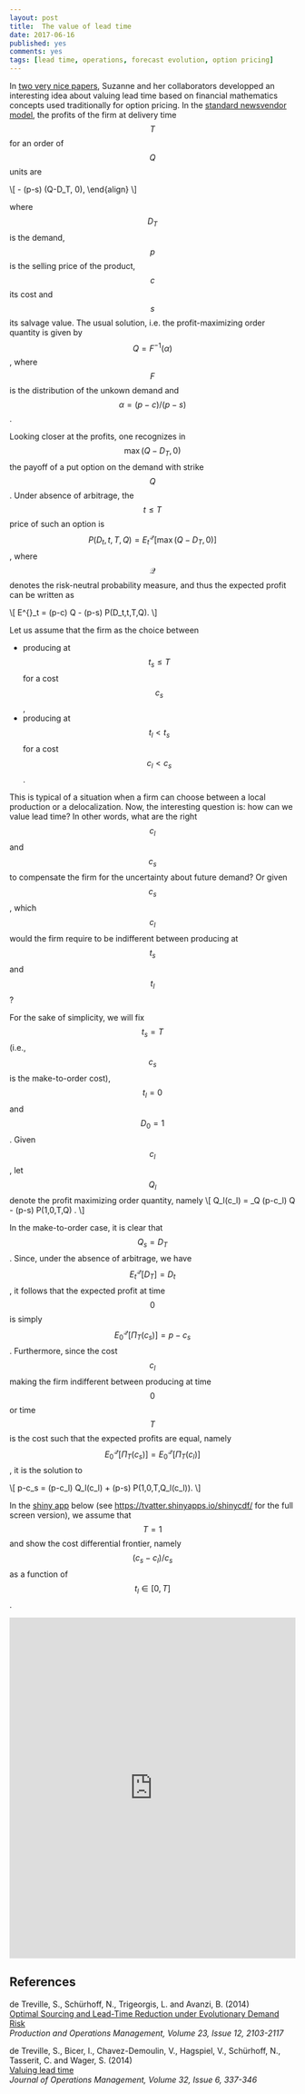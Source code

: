 ```yaml
---
layout: post
title:  The value of lead time
date: 2017-06-16
published: yes
comments: yes
tags: [lead time, operations, forecast evolution, option pricing]
---
```


In [two very nice papers](#references), Suzanne and her collaborators developped 
an interesting idea about valuing lead time based on financial mathematics concepts used traditionally for option pricing. In the [standard newsvendor model](https://en.wikipedia.org/wiki/Newsvendor_model), the profits of the firm at delivery time $$T$$ for an order of $$Q$$ units are

\\[
\begin{align}
\Pi_T &= p \min(D_T,Q) - c Q + s \max(Q-D_T, 0) \\\
&= (p-c) Q - (p-s) \max(Q-D_T, 0),
\end{align}
\\]

where $$D_T$$ is the demand, $$p$$ is the selling price of the product, $$c$$ its cost and $$s$$ its salvage value. The usual solution, i.e. the profit-maximizing order quantity is given by $$Q = F^{-1}(\alpha)$$,
where $$F$$ is the distribution of the unkown demand and $$\alpha = (p-c)/(p-s)$$.

Looking closer at the profits, one recognizes in $$\max(Q-D_T, 0)$$ the payoff of a put 
option on the demand with strike $$Q$$. Under absence of arbitrage, the $$t \leq T$$ price of such an option is $$P(D_t,t,T,Q) = E^{\mathcal{Q}}_t \left[ \max(Q-D_T, 0) \right]$$, where $$\mathcal{Q}$$ denotes the risk-neutral probability measure, and thus the expected profit can be written as

\\[
 E^{\mathcal{Q}}_t \left[ \Pi_T \right] = (p-c) Q - (p-s) P(D_t,t,T,Q).
\\]

Let us assume that the firm as the choice between

* producing at $$t_s \leq  T$$ for a cost $$c_s$$,
* producing at $$t_l< t_s$$ for a cost $$c_l < c_s$$.

This is typical of a situation when a firm can choose between a local production or a delocalization. Now, the interesting question is: how can we value lead time? In other words, what are the right $$c_l$$ and $$c_s$$ to compensate the firm for the uncertainty about future demand? Or given $$c_s$$, which $$c_l$$ would the firm require to be indifferent between producing at $$t_s$$ and $$t_l$$?

For the sake of simplicity, we will fix $$t_s = T$$ (i.e., $$c_s$$ is the make-to-order cost), $$t_l=0$$ and $$D_0=1$$. Given $$c_l$$, let $$Q_l$$ denote the profit maximizing order quantity, namely
\\[
 Q_l(c_l) = \mbox{argmax}_Q \left\lbrace (p-c_l) Q - (p-s) P(1,0,T,Q) \right\rbrace.
\\]

In the make-to-order case, it is clear that $$Q_s=D_T$$. Since, under the absence of arbitrage, we have 
$$E^{\mathcal{Q}}_t \left[ D_T \right] = D_t$$, it follows that the expected profit at time $$0$$ is simply $$ E^{\mathcal{Q}}_0 \left[ \Pi_T(c_s) \right] = p-c_s$$. 
Furthermore, since the cost $$c_l$$ making the firm indifferent between producing at time $$0$$ or time $$T$$ is the cost such that the expected profits are equal, namely $$E^{\mathcal{Q}}_0 \left[ \Pi_T(c_s) \right] = E^{\mathcal{Q}}_0 \left[ \Pi_T(c_l) \right]$$, it is the solution to

\\[
p-c_s = (p-c_l) Q_l(c_l) + (p-s) P(1,0,T,Q_l(c_l)).
\\]

In the [shiny app](https://shiny.rstudio.com/) below (see [https://tvatter.shinyapps.io/shinycdf/](https://tvatter.shinyapps.io/shinycdf/) for the full screen version), we assume that $$T=1$$ and show the cost differential frontier, namely $$(c_s-c_l)/c_s$$ as a function of $$t_l \in [0,T]$$. 

<!--There are currently four stochastic processes (without drift) available for the demand:
* The geometric Brownian motion: 
\\[
dD_t = \sigma D_t dW_t
\\]
* The Heston stochastic volatility model: 
\\[
\begin{align}
dD_t = \sqrt{v_t} D_t dW_{1,t} \\
v_t = \kappa (\theta - v_t) dt + \sigma \sqrt{v_t} dW_{2,t}
\end{align}
\\]
* The Heston stochastic volatility model: 
\\[
\begin{align}
dD_t = \sqrt{v_t} D_t dW_{1,t} \\
v_t = \kappa (\theta - v_t) dt + \sigma \sqrt{v_t} dW_{2,t}
\end{align}
\\]-->

<iframe src="https://tvatter.shinyapps.io/shinycdf/" width="100%" height="600" style="border: none;"></iframe>

## References

de Treville, S., Schürhoff, N., Trigeorgis, L. and Avanzi, B. (2014)  
[Optimal Sourcing and Lead-Time Reduction under Evolutionary Demand  Risk](http://dx.doi.org/10.1111/poms.12223)  
*Production and Operations Management, Volume 23, Issue 12, 2103-2117*

de Treville, S., Bicer, I., Chavez-Demoulin, V., Hagspiel, V., Schürhoff, N., Tasserit, C. and Wager, S. (2014)  
[Valuing lead time](http://dx.doi.org/10.1016/j.jom.2014.06.002)  
*Journal of Operations Management, Volume 32, Issue 6, 337-346*